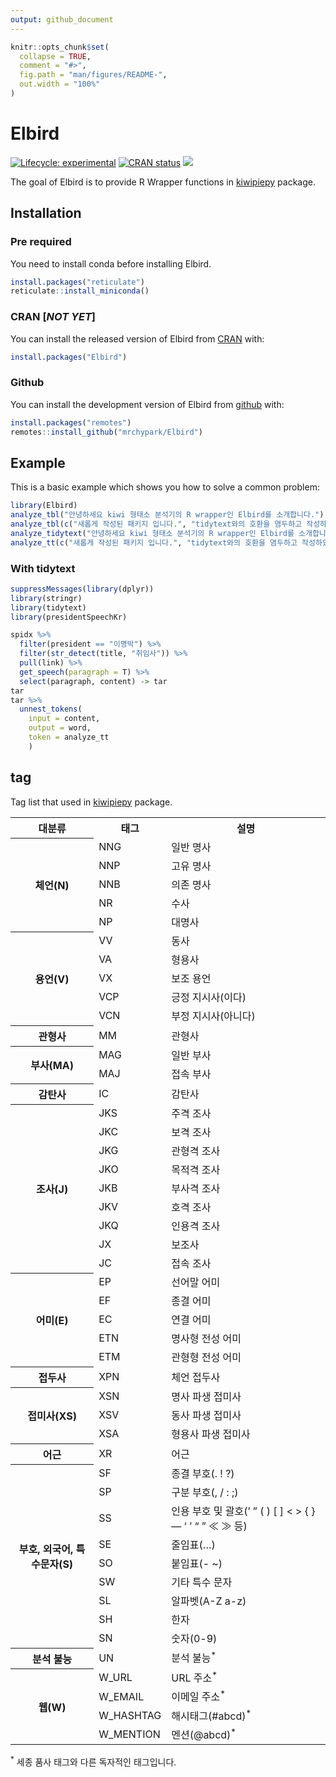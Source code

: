 ```yaml
---
output: github_document
---
```


<!-- README.md is generated from README.Rmd. Please edit that file -->

```r
knitr::opts_chunk$set(
  collapse = TRUE,
  comment = "#>",
  fig.path = "man/figures/README-",
  out.width = "100%"
)
```

# Elbird

<!-- badges: start -->
[![Lifecycle: experimental](https://img.shields.io/badge/lifecycle-experimental-orange.svg)](https://www.tidyverse.org/lifecycle/#experimental)
[![CRAN status](https://www.r-pkg.org/badges/version/Elbird)](https://CRAN.R-project.org/package=Elbird)
[![](https://cranlogs.r-pkg.org/badges/Elbird)](https://cran.r-project.org/package=Elbird)
<!-- badges: end -->

The goal of Elbird is to provide R Wrapper functions in [kiwipiepy](https://github.com/bab2min/kiwipiepy) package.

## Installation

### Pre required

You need to install conda before installing Elbird.

``` r
install.packages("reticulate")
reticulate::install_miniconda()
```

### CRAN [*NOT YET*]
You can install the released version of Elbird from [CRAN](https://CRAN.R-project.org) with:

```r
install.packages("Elbird")
```

### Github
You can install the development version of Elbird from [github](https://github.com/mrchypark/Elbird) with:

``` r
install.packages("remotes")
remotes::install_github("mrchypark/Elbird")
```

## Example

This is a basic example which shows you how to solve a common problem:

```r
library(Elbird)
analyze_tbl("안녕하세요 kiwi 형태소 분석기의 R wrapper인 Elbird를 소개합니다.")
analyze_tbl(c("새롭게 작성된 패키지 입니다.", "tidytext와의 호환을 염두하고 작성하였습니다."))
analyze_tidytext("안녕하세요 kiwi 형태소 분석기의 R wrapper인 Elbird를 소개합니다.")
analyze_tt(c("새롭게 작성된 패키지 입니다.", "tidytext와의 호환을 염두하고 작성하였습니다."))

```


### With tidytext

```r
suppressMessages(library(dplyr))
library(stringr)
library(tidytext)
library(presidentSpeechKr)

spidx %>% 
  filter(president == "이명박") %>% 
  filter(str_detect(title, "취임사")) %>% 
  pull(link) %>% 
  get_speech(paragraph = T) %>%
  select(paragraph, content) -> tar
tar
tar %>% 
  unnest_tokens(
    input = content,
    output = word,
    token = analyze_tt
    )
```

## tag

Tag list that used in [kiwipiepy](https://github.com/bab2min/kiwipiepy) package.

<table>
<tr><th>대분류</th><th>태그</th><th>설명</th></tr>
<tr><th rowspan='5'>체언(N)</th><td>NNG</td><td>일반 명사</td></tr>
<tr><td>NNP</td><td>고유 명사</td></tr>
<tr><td>NNB</td><td>의존 명사</td></tr>
<tr><td>NR</td><td>수사</td></tr>
<tr><td>NP</td><td>대명사</td></tr>
<tr><th rowspan='5'>용언(V)</th><td>VV</td><td>동사</td></tr>
<tr><td>VA</td><td>형용사</td></tr>
<tr><td>VX</td><td>보조 용언</td></tr>
<tr><td>VCP</td><td>긍정 지시사(이다)</td></tr>
<tr><td>VCN</td><td>부정 지시사(아니다)</td></tr>
<tr><th rowspan='1'>관형사</th><td>MM</td><td>관형사</td></tr>
<tr><th rowspan='2'>부사(MA)</th><td>MAG</td><td>일반 부사</td></tr>
<tr><td>MAJ</td><td>접속 부사</td></tr>
<tr><th rowspan='1'>감탄사</th><td>IC</td><td>감탄사</td></tr>
<tr><th rowspan='9'>조사(J)</th><td>JKS</td><td>주격 조사</td></tr>
<tr><td>JKC</td><td>보격 조사</td></tr>
<tr><td>JKG</td><td>관형격 조사</td></tr>
<tr><td>JKO</td><td>목적격 조사</td></tr>
<tr><td>JKB</td><td>부사격 조사</td></tr>
<tr><td>JKV</td><td>호격 조사</td></tr>
<tr><td>JKQ</td><td>인용격 조사</td></tr>
<tr><td>JX</td><td>보조사</td></tr>
<tr><td>JC</td><td>접속 조사</td></tr>
<tr><th rowspan='5'>어미(E)</th><td>EP</td><td>선어말 어미</td></tr>
<tr><td>EF</td><td>종결 어미</td></tr>
<tr><td>EC</td><td>연결 어미</td></tr>
<tr><td>ETN</td><td>명사형 전성 어미</td></tr>
<tr><td>ETM</td><td>관형형 전성 어미</td></tr>
<tr><th rowspan='1'>접두사</th><td>XPN</td><td>체언 접두사</td></tr>
<tr><th rowspan='3'>접미사(XS)</th><td>XSN</td><td>명사 파생 접미사</td></tr>
<tr><td>XSV</td><td>동사 파생 접미사</td></tr>
<tr><td>XSA</td><td>형용사 파생 접미사</td></tr>
<tr><th rowspan='1'>어근</th><td>XR</td><td>어근</td></tr>
<tr><th rowspan='9'>부호, 외국어, 특수문자(S)</th><td>SF</td><td>종결 부호(. ! ?)</td></tr>
<tr><td>SP</td><td>구분 부호(, / : ;)</td></tr>
<tr><td>SS</td><td>인용 부호 및 괄호(' " ( ) [ ] < > { } ― ‘ ’ “ ” ≪ ≫ 등)</td></tr>
<tr><td>SE</td><td>줄임표(…)</td></tr>
<tr><td>SO</td><td>붙임표(- ~)</td></tr>
<tr><td>SW</td><td>기타 특수 문자</td></tr>
<tr><td>SL</td><td>알파벳(A-Z a-z)</td></tr>
<tr><td>SH</td><td>한자</td></tr>
<tr><td>SN</td><td>숫자(0-9)</td></tr>
<tr><th rowspan='1'>분석 불능</th><td>UN</td><td>분석 불능<sup>*</sup></td></tr>
<tr><th rowspan='4'>웹(W)</th><td>W_URL</td><td>URL 주소<sup>*</sup></td></tr>
<tr><td>W_EMAIL</td><td>이메일 주소<sup>*</sup></td></tr>
<tr><td>W_HASHTAG</td><td>해시태그(#abcd)<sup>*</sup></td></tr>
<tr><td>W_MENTION</td><td>멘션(@abcd)<sup>*</sup></td></tr>
</table>

<sup>*</sup> 세종 품사 태그와 다른 독자적인 태그입니다.
